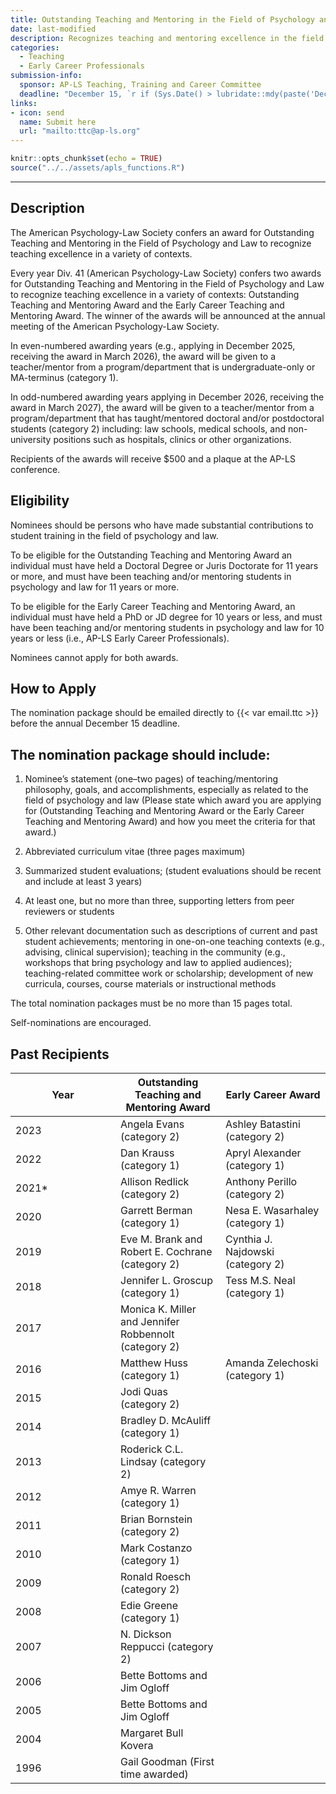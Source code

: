 ```yaml
---
title: Outstanding Teaching and Mentoring in the Field of Psychology and Law
date: last-modified
description: Recognizes teaching and mentoring excellence in the field of psychology and law. 
categories: 
  - Teaching
  - Early Career Professionals
submission-info:
  sponsor: AP-LS Teaching, Training and Career Committee
  deadline: "December 15, `r if (Sys.Date() > lubridate::mdy(paste('December 15', lubridate::year(Sys.Date())))) lubridate::year(Sys.Date()) + 1 else lubridate::year(Sys.Date())`"
links:
- icon: send
  name: Submit here
  url: "mailto:ttc@ap-ls.org"
---
```


```r
knitr::opts_chunk$set(echo = TRUE)
source("../../assets/apls_functions.R")
```
<hr>

::: panel-tabset
## Description

The American Psychology-Law Society confers an award for Outstanding Teaching and Mentoring in the Field of Psychology and Law to recognize teaching excellence in a variety of contexts.

Every year Div. 41 (American Psychology-Law Society) confers two awards for Outstanding Teaching and Mentoring in the Field of Psychology and Law to recognize teaching excellence in a variety of contexts: Outstanding Teaching and Mentoring Award and the Early Career Teaching and Mentoring Award. The winner of the awards will be announced at the annual meeting of the American Psychology-Law Society.

In even-numbered awarding years (e.g., applying in December 2025, receiving the
award in March 2026), the award will be given to a teacher/mentor from a program/department that is undergraduate-only or MA-terminus (category 1).

In odd-numbered awarding years applying in December 2026, receiving the award in
March 2027), the award will be given to a teacher/mentor from a program/department that has taught/mentored doctoral and/or postdoctoral students (category 2) including: law schools, medical schools, and non-university positions such as hospitals, clinics or other organizations.

Recipients of the awards will receive \$500 and a plaque at the AP-LS conference.

## Eligibility

Nominees should be persons who have made substantial contributions to student training in the field of psychology and law.

To be eligible for the Outstanding Teaching and Mentoring Award an individual must have held a Doctoral Degree or Juris Doctorate for 11 years or more, and must have been teaching and/or mentoring students in psychology and law for 11 years or more.

To be eligible for the Early Career Teaching and Mentoring Award, an individual must have held a PhD or JD degree for 10 years or less, and must have been teaching and/or mentoring students in psychology and law for 10 years or less (i.e., AP-LS Early Career Professionals).

::: callout-note
Nominees cannot apply for both awards.
:::

## How to Apply

The nomination package should be emailed directly to {{< var email.ttc >}} before the annual December 15 deadline.

::: callout-info
## The nomination package should include:

1.  Nominee's statement (one--two pages) of teaching/mentoring philosophy, goals, and accomplishments, especially as related to the field of psychology and law (Please state which award you are applying for (Outstanding Teaching and Mentoring Award or the Early Career Teaching and Mentoring Award) and how you meet the criteria for that award.)

2.  Abbreviated curriculum vitae (three pages maximum)

3.  Summarized student evaluations; (student evaluations should be recent and include at least 3 years)

4.  At least one, but no more than three, supporting letters from peer reviewers or students

    </p>

    </li>

5.  Other relevant documentation such as descriptions of current and past student achievements; mentoring in one-on-one teaching contexts (e.g., advising, clinical supervision); teaching in the community (e.g., workshops that bring psychology and law to applied audiences); teaching-related committee work or scholarship; development of new curricula, courses, course materials or instructional methods

The total nomination packages must be no more than 15 pages total.

Self-nominations are encouraged.
:::


## Past Recipients

| Year   | Outstanding Teaching and Mentoring Award              | Early Career Award                |
|------------------------|------------------------|------------------------|
| 2023   | Angela Evans (category 2)                             | Ashley Batastini (category 2)     |
| 2022   | Dan Krauss (category 1)                               | Apryl Alexander (category 1)      |
| 2021\* | Allison Redlick (category 2)                          | Anthony Perillo (category 2)      |
| 2020   | Garrett Berman (category 1)                           | Nesa E. Wasarhaley (category 1)   |
| 2019   | Eve M. Brank and Robert E. Cochrane (category 2)      | Cynthia J. Najdowski (category 2) |
| 2018   | Jennifer L. Groscup (category 1)                      | Tess M.S. Neal (category 1)       |
| 2017   | Monica K. Miller and Jennifer Robbennolt (category 2) |                                   |
| 2016   | Matthew Huss (category 1)                             | Amanda Zelechoski (category 1)    |
| 2015   | Jodi Quas (category 2)                                |                                   |
| 2014   | Bradley D. McAuliff (category 1)                      |                                   |
| 2013   | Roderick C.L. Lindsay (category 2)                    |                                   |
| 2012   | Amye R. Warren (category 1)                           |                                   |
| 2011   | Brian Bornstein (category 2)                          |                                   |
| 2010   | Mark Costanzo (category 1)                            |                                   |
| 2009   | Ronald Roesch (category 2)                            |                                   |
| 2008   | Edie Greene (category 1)                              |                                   |
| 2007   | N. Dickson Reppucci (category 2)                      |                                   |
| 2006   | Bette Bottoms and Jim Ogloff                          |                                   |
| 2005   | Bette Bottoms and Jim Ogloff                          |                                   |
| 2004   | Margaret Bull Kovera                                  |                                   |
| 1996   | Gail Goodman (First time awarded)                     |                                   |
:::